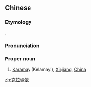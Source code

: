 {{also|克拉玛依}}
==Chinese==
{{zh-forms|s=克拉玛依|gloss=-}}

===Etymology===
{{bor|zh|ug|قاراماي}}.

===Pronunciation===
{{zh-pron
|m=Kèlāmǎyī
|c=hak1 laai1 maa5 ji1
|cat=propn
}}

===Proper noun===
{{zh-proper noun}}

# [[Karamay]] (Kelamayi), [[Xinjiang]], [[China]]

{{zh-cat|Cities}}

[[zh:克拉瑪依]]